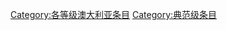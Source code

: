 {{catmore1|[[Wikipedia:澳大利亚专题|Wikipedia:澳大利亚专题]]}}
{{Articles by Quality| topic=澳大利亚|project=澳大利亚|format=toc}}
{{Wikipedia category}}
{{emptycat}}
[[Category:各等级澳大利亚条目‎|Category:各等级澳大利亚条目‎]]
[[Category:典范级条目‎|Category:典范级条目‎]]